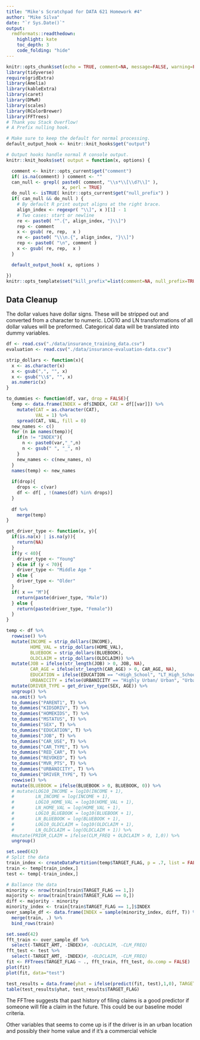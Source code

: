 ```yaml
---
title: "Mike's Scratchpad for DATA 621 Homework #4"
author: "Mike Silva"
date: "`r Sys.Date()`"
output:
  rmdformats::readthedown:
    highlight: kate
    toc_depth: 3
    code_folding: "hide"
---
```

```r
knitr::opts_chunk$set(echo = TRUE, comment=NA, message=FALSE, warning=FALSE)
library(tidyverse)
require(gridExtra)
library(Amelia)
library(kableExtra)
library(caret)
library(DMwR)
library(scales)
library(RColorBrewer)
library(FFTrees)
# Thank you Stack Overflow!
# A Prefix nulling hook.

# Make sure to keep the default for normal processing.
default_output_hook <- knitr::knit_hooks$get("output")

# Output hooks handle normal R console output.
knitr::knit_hooks$set( output = function(x, options) {

  comment <- knitr::opts_current$get("comment")
  if( is.na(comment) ) comment <- ""
  can_null <- grepl( paste0( comment, "\\s*\\[\\d?\\]" ),
                     x, perl = TRUE)
  do_null <- isTRUE( knitr::opts_current$get("null_prefix") )
  if( can_null && do_null ) {
    # By default R print output aligns at the right brace.
    align_index <- regexpr( "\\]", x )[1] - 1
    # Two cases: start or newline
    re <- paste0( "^.{", align_index, "}\\]")
    rep <- comment
    x <- gsub( re, rep,  x )
    re <- paste0( "\\\n.{", align_index, "}\\]")
    rep <- paste0( "\n", comment )
    x <- gsub( re, rep,  x )
  }

  default_output_hook( x, options )

})
knitr::opts_template$set("kill_prefix"=list(comment=NA, null_prefix=TRUE))
```

## Data Cleanup

The dollar values have dollar signs.  These will be stripped out and converted from a character to numeric.  LOG10 and LN transformations of all dollar values will be preformed.  Categorical data will be translated into dummy variables.

```r
df <- read.csv("./data/insurance_training_data.csv")
evaluation <- read.csv("./data/insurance-evaluation-data.csv")

strip_dollars <- function(x){
  x <- as.character(x)
  x <- gsub(",", "", x)
  x <- gsub("\\$", "", x)
  as.numeric(x)
}
```

```r
to_dummies <- function(df, var, drop = FALSE){
  temp <- data.frame(INDEX = df$INDEX, CAT = df[[var]]) %>%
    mutate(CAT = as.character(CAT),
           VAL = 1) %>%
    spread(CAT, VAL, fill = 0)
  new_names <- c()
  for (n in names(temp)){
    if(n != "INDEX"){
      n <- paste0(var,"_",n)
      n <- gsub(" ", "_", n)
    }
    new_names <- c(new_names, n)
  }
  names(temp) <- new_names
  
  if(drop){
    drops <- c(var)
    df <- df[ , !(names(df) %in% drops)]
  }
  
  df %>%
    merge(temp)
}

get_driver_type <- function(x, y){
  if(is.na(x) | is.na(y)){
    return(NA)
  }
  if(y < 40){
    driver_type <- "Young"
  } else if (y < 70){
    driver_type <- "Middle Age "
  } else {
    driver_type <- "Older"
  }
  if( x == "M"){
    return(paste(driver_type, "Male"))
  } else {
    return(paste(driver_type, "Female"))
  }
}

temp <- df %>%
  rowwise() %>%
  mutate(INCOME = strip_dollars(INCOME),
         HOME_VAL = strip_dollars(HOME_VAL),
         BLUEBOOK = strip_dollars(BLUEBOOK),
         OLDCLAIM = strip_dollars(OLDCLAIM)) %>%
  mutate(JOB = ifelse(str_length(JOB) > 0, JOB, NA),
         CAR_AGE = ifelse(str_length(CAR_AGE) > 0, CAR_AGE, NA),
         EDUCATION = ifelse(EDUCATION == "<High_School", "LT_High_School", EDUCATION),
         URBANICITY = ifelse(URBANICITY == "Highly Urban/ Urban", "Urban", "Rural")) %>%
  mutate(DRIVER_TYPE = get_driver_type(SEX, AGE)) %>%
  ungroup() %>%
  na.omit() %>%
  to_dummies("PARENT1", T) %>%
  to_dummies("KIDSDRIV", T) %>%
  to_dummies("HOMEKIDS", T) %>%
  to_dummies("MSTATUS", T) %>%
  to_dummies("SEX", T) %>%
  to_dummies("EDUCATION", T) %>%
  to_dummies("JOB", T) %>%
  to_dummies("CAR_USE", T) %>%
  to_dummies("CAR_TYPE", T) %>%
  to_dummies("RED_CAR", T) %>%
  to_dummies("REVOKED", T) %>%
  to_dummies("MVR_PTS", T) %>%
  to_dummies("URBANICITY", T) %>%
  to_dummies("DRIVER_TYPE", T) %>%
  rowwise() %>%
  mutate(BLUEBOOK = ifelse(BLUEBOOK > 0, BLUEBOOK, 0)) %>%
  # mutate(LOG10_INCOME = log10(INCOME + 1),
  #        LN_INCOME = log(INCOME + 1),
  #        LOG10_HOME_VAL = log10(HOME_VAL + 1),
  #        LN_HOME_VAL = log(HOME_VAL + 1),
  #        LOG10_BLUEBOOK = log10(BLUEBOOK + 1),
  #        LN_BLUEBOOK = log(BLUEBOOK + 1),
  #        LOG10_OLDCLAIM = log10(OLDCLAIM + 1),
  #        LN_OLDCLAIM = log(OLDCLAIM + 1)) %>%
  #mutate(PRIOR_CLAIM = ifelse(CLM_FREQ + OLDCLAIM > 0, 1,0)) %>%
  ungroup() 

set.seed(42)
# Split the data
train_index <- createDataPartition(temp$TARGET_FLAG, p = .7, list = FALSE, times = 1)
train <- temp[train_index,]
test <- temp[-train_index,]

# Ballance the data
minority <- nrow(train[train$TARGET_FLAG == 1,])
majority <- nrow(train[train$TARGET_FLAG == 0,])
diff <- majority - minority
minority_index <- train[train$TARGET_FLAG == 1,]$INDEX
over_sample_df <- data.frame(INDEX = sample(minority_index, diff, T)) %>%
  merge(train, .) %>%
  bind_rows(train)
```


```r
set.seed(42)
fft_train <- over_sample_df %>%
  select(-TARGET_AMT, -INDEX)#, -OLDCLAIM, -CLM_FREQ)
fft_test <- test %>%
  select(-TARGET_AMT, -INDEX)#, -OLDCLAIM, -CLM_FREQ)
fit <- FFTrees(TARGET_FLAG ~ ., fft_train, fft_test, do.comp = FALSE)
plot(fit)
plot(fit, data="test")

test_results = data.frame(yhat = ifelse(predict(fit, test),1,0), TARGET_FLAG = test$TARGET_FLAG)
table(test_results$yhat, test_results$TARGET_FLAG)
```
The FFTree suggests that past history of filing claims is a good predictor if someone will file a claim in the future.  This could be our baseline model criteria.  

Other variables that seems to come up is if the driver is in an urban location and possibly their home value and if it's a commercial vehicle

